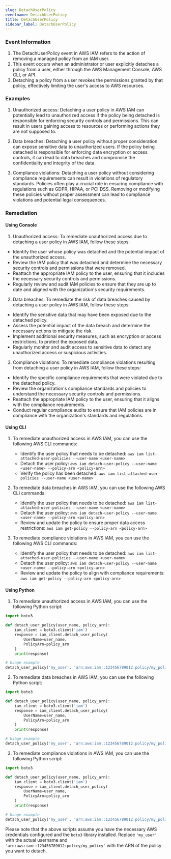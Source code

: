 ```yaml
--- 
slug: DetachUserPolicy
eventname: DetachUserPolicy
title: DetachUserPolicy
sidebar_label: DetachUserPolicy
---
```

                       
### Event Information

1. The DetachUserPolicy event in AWS IAM refers to the action of removing a managed policy from an IAM user.
2. This event occurs when an administrator or user explicitly detaches a policy from a user, either through the AWS Management Console, AWS CLI, or API.
3. Detaching a policy from a user revokes the permissions granted by that policy, effectively limiting the user's access to AWS resources.


### Examples

1. Unauthorized access: Detaching a user policy in AWS IAM can potentially lead to unauthorized access if the policy being detached is responsible for enforcing security controls and permissions. This can result in users gaining access to resources or performing actions they are not supposed to.

2. Data breaches: Detaching a user policy without proper consideration can expose sensitive data to unauthorized users. If the policy being detached is responsible for enforcing data encryption or access controls, it can lead to data breaches and compromise the confidentiality and integrity of the data.

3. Compliance violations: Detaching a user policy without considering compliance requirements can result in violations of regulatory standards. Policies often play a crucial role in ensuring compliance with regulations such as GDPR, HIPAA, or PCI DSS. Removing or modifying these policies without proper assessment can lead to compliance violations and potential legal consequences.

### Remediation

#### Using Console

1. Unauthorized access: To remediate unauthorized access due to detaching a user policy in AWS IAM, follow these steps:

- Identify the user whose policy was detached and the potential impact of the unauthorized access.
- Review the IAM policy that was detached and determine the necessary security controls and permissions that were removed.
- Reattach the appropriate IAM policy to the user, ensuring that it includes the necessary security controls and permissions.
- Regularly review and audit IAM policies to ensure that they are up to date and aligned with the organization's security requirements.

2. Data breaches: To remediate the risk of data breaches caused by detaching a user policy in AWS IAM, follow these steps:

- Identify the sensitive data that may have been exposed due to the detached policy.
- Assess the potential impact of the data breach and determine the necessary actions to mitigate the risk.
- Implement additional security measures, such as encryption or access restrictions, to protect the exposed data.
- Regularly monitor and audit access to sensitive data to detect any unauthorized access or suspicious activities.

3. Compliance violations: To remediate compliance violations resulting from detaching a user policy in AWS IAM, follow these steps:

- Identify the specific compliance requirements that were violated due to the detached policy.
- Review the organization's compliance standards and policies to understand the necessary security controls and permissions.
- Reattach the appropriate IAM policy to the user, ensuring that it aligns with the compliance requirements.
- Conduct regular compliance audits to ensure that IAM policies are in compliance with the organization's standards and regulations.

#### Using CLI

1. To remediate unauthorized access in AWS IAM, you can use the following AWS CLI commands:
   - Identify the user policy that needs to be detached: `aws iam list-attached-user-policies --user-name <user-name>`
   - Detach the user policy: `aws iam detach-user-policy --user-name <user-name> --policy-arn <policy-arn>`
   - Verify the policy has been detached: `aws iam list-attached-user-policies --user-name <user-name>`

2. To remediate data breaches in AWS IAM, you can use the following AWS CLI commands:
   - Identify the user policy that needs to be detached: `aws iam list-attached-user-policies --user-name <user-name>`
   - Detach the user policy: `aws iam detach-user-policy --user-name <user-name> --policy-arn <policy-arn>`
   - Review and update the policy to ensure proper data access restrictions: `aws iam get-policy --policy-arn <policy-arn>`

3. To remediate compliance violations in AWS IAM, you can use the following AWS CLI commands:
   - Identify the user policy that needs to be detached: `aws iam list-attached-user-policies --user-name <user-name>`
   - Detach the user policy: `aws iam detach-user-policy --user-name <user-name> --policy-arn <policy-arn>`
   - Review and update the policy to align with compliance requirements: `aws iam get-policy --policy-arn <policy-arn>`

#### Using Python

1. To remediate unauthorized access in AWS IAM, you can use the following Python script:

```python
import boto3

def detach_user_policy(user_name, policy_arn):
    iam_client = boto3.client('iam')
    response = iam_client.detach_user_policy(
        UserName=user_name,
        PolicyArn=policy_arn
    )
    print(response)

# Usage example
detach_user_policy('my_user', 'arn:aws:iam::123456789012:policy/my_policy')
```

2. To remediate data breaches in AWS IAM, you can use the following Python script:

```python
import boto3

def detach_user_policy(user_name, policy_arn):
    iam_client = boto3.client('iam')
    response = iam_client.detach_user_policy(
        UserName=user_name,
        PolicyArn=policy_arn
    )
    print(response)

# Usage example
detach_user_policy('my_user', 'arn:aws:iam::123456789012:policy/my_policy')
```

3. To remediate compliance violations in AWS IAM, you can use the following Python script:

```python
import boto3

def detach_user_policy(user_name, policy_arn):
    iam_client = boto3.client('iam')
    response = iam_client.detach_user_policy(
        UserName=user_name,
        PolicyArn=policy_arn
    )
    print(response)

# Usage example
detach_user_policy('my_user', 'arn:aws:iam::123456789012:policy/my_policy')
```

Please note that the above scripts assume you have the necessary AWS credentials configured and the `boto3` library installed. Replace `'my_user'` with the actual username and `'arn:aws:iam::123456789012:policy/my_policy'` with the ARN of the policy you want to detach.


 